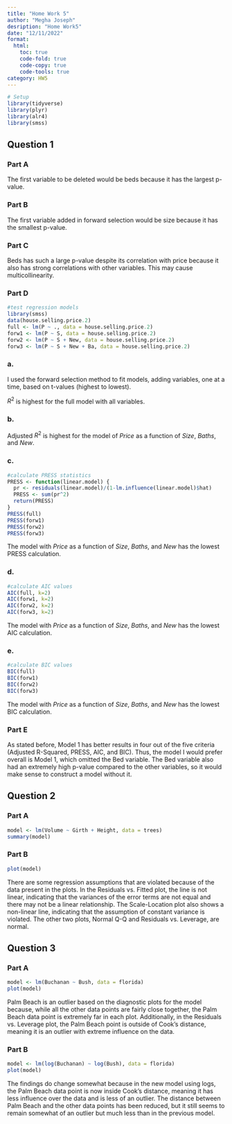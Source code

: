 ```yaml
---
title: "Home Work 5"
author: "Megha Joseph"
desription: "Home Work5"
date: "12/11/2022"
format:
  html:
    toc: true
    code-fold: true
    code-copy: true
    code-tools: true
category: HW5
---
```


```r
# Setup
library(tidyverse)
library(plyr)
library(alr4)
library(smss)
```

## Question 1

### Part A

The first variable to be deleted would be beds because it has the largest p-value.

### Part B

The first variable added in forward selection would be size because it has the smallest p-value.

### Part C

Beds has such a large p-value despite its correlation with price because it also has strong correlations with other variables. This may cause multicollinearity.

### Part D

```r
#test regression models
library(smss)
data(house.selling.price.2)
full <- lm(P ~ ., data = house.selling.price.2)
forw1 <- lm(P ~ S, data = house.selling.price.2)
forw2 <- lm(P ~ S + New, data = house.selling.price.2)
forw3 <- lm(P ~ S + New + Ba, data = house.selling.price.2)
```
### a.
I used the forward selection method to fit models, adding variables, one at a time, based on t-values (highest to lowest).

$R^{2}$ is highest for the full model with all variables.

### b.
Adjusted $R^{2}$ is highest for the model of *Price* as a function of *Size*, *Baths*, and *New*.

### c.
```r
#calculate PRESS statistics
PRESS <- function(linear.model) {
  pr <- residuals(linear.model)/(1-lm.influence(linear.model)$hat) 
  PRESS <- sum(pr^2) 
  return(PRESS)
}
PRESS(full)
PRESS(forw1)
PRESS(forw2)
PRESS(forw3)
```
The model with *Price* as a function of *Size*, *Baths*, and *New* has the lowest PRESS calculation.

### d.
```r
#calculate AIC values
AIC(full, k=2)
AIC(forw1, k=2)
AIC(forw2, k=2)
AIC(forw3, k=2)
```
The model with *Price* as a function of *Size*, *Baths*, and *New* has the lowest AIC calculation.

### e.
```r
#calculate BIC values
BIC(full)
BIC(forw1)
BIC(forw2)
BIC(forw3)
```
The model with *Price* as a function of *Size*, *Baths*, and *New* has the lowest BIC calculation.

### Part E

As stated before, Model 1 has better results in four out of the five criteria (Adjusted R-Squared, PRESS, AIC, and BIC). Thus, the model I would prefer overall is Model 1, which omitted the Bed variable. The Bed variable also had an extremely high p-value compared to the other variables, so it would make sense to construct a model without it.



## Question 2

### Part A

```r
model <- lm(Volume ~ Girth + Height, data = trees)
summary(model)
```

### Part B

```r
plot(model)
```

There are some regression assumptions that are violated because of the data present in the plots. In the Residuals vs. Fitted plot, the line is not linear, indicating that the variances of the error terms are not equal and there may not be a linear relationship. The Scale-Location plot also shows a non-linear line, indicating that the assumption of constant variance is violated. The other two plots, Normal Q-Q and Residuals vs. Leverage, are normal.

## Question 3

### Part A

```r
model <- lm(Buchanan ~ Bush, data = florida)
plot(model)
```

Palm Beach is an outlier based on the diagnostic plots for the model because, while all the other data points are fairly close together, the Palm Beach data point is extremely far in each plot. Additionally, in the Residuals vs. Leverage plot, the Palm Beach point is outside of Cook's distance, meaning it is an outlier with extreme influence on the data.

### Part B

```r
model <- lm(log(Buchanan) ~ log(Bush), data = florida)
plot(model)
```

The findings do change somewhat because in the new model using logs, the Palm Beach data point is now inside Cook's distance, meaning it has less influence over the data and is less of an outlier. The distance between Palm Beach and the other data points has been reduced, but it still seems to remain somewhat of an outlier but much less than in the previous model.






